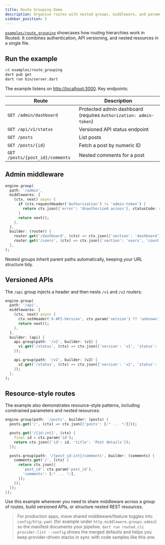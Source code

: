 ```yaml
---
title: Route Grouping Demo
description: Organise routes with nested groups, middleware, and parameter constraints
sidebar_position: 5
---
```


[`examples/route_grouping`](https://github.com/kingwill101/routed/tree/main/examples/route_grouping) showcases how routing hierarchies work in Routed. It combines authentication, API versioning, and nested resources in a single file.

## Run the example

```bash
cd examples/route_grouping
dart pub get
dart run bin/server.dart
```

The example listens on [http://localhost:3000](http://localhost:3000). Key endpoints:

| Route | Description |
| --- | --- |
| `GET /admin/dashboard` | Protected admin dashboard (requires `Authorization: admin-token`) |
| `GET /api/v1/status` | Versioned API status endpoint |
| `GET /posts` | List posts |
| `GET /posts/{id}` | Fetch a post by numeric ID |
| `GET /posts/{post_id}/comments` | Nested comments for a post |

## Admin middleware

```dart
engine.group(
  path: '/admin',
  middlewares: [
    (ctx, next) async {
      if (ctx.requestHeader('Authorization') != 'admin-token') {
        return ctx.json({'error': 'Unauthorized access'}, statusCode: 401);
      }
      return next();
    },
  ],
  builder: (router) {
    router.get('/dashboard', (ctx) => ctx.json({'section': 'dashboard'}));
    router.get('/users', (ctx) => ctx.json({'section': 'users', 'count': 100}));
  },
);
```

Nested groups inherit parent paths automatically, keeping your URL structure tidy.

## Versioned APIs

The `/api` group injects a header and then nests `/v1` and `/v2` routers:

```dart
engine.group(
  path: '/api',
  middlewares: [
    (ctx, next) async {
      ctx.setHeader('X-API-Version', ctx.param('version') ?? 'unknown');
      return next();
    },
  ],
  builder: (api) {
    api.group(path: '/v1', builder: (v1) {
      v1.get('/status', (ctx) => ctx.json({'version': 'v1', 'status': 'active'}));
    });

    api.group(path: '/v2', builder: (v2) {
      v2.get('/status', (ctx) => ctx.json({'version': 'v2', 'status': 'beta'}));
    });
  },
);
```

## Resource-style routes

The example also demonstrates resource-style patterns, including constrained parameters and nested resources:

```dart
engine.group(path: '/posts', builder: (posts) {
  posts.get('/', (ctx) => ctx.json({'posts': [/* ... */]}));

  posts.get('/{id:int}', (ctx) {
    final id = ctx.param('id');
    return ctx.json({'id': id, 'title': 'Post details'});
  });

  posts.group(path: '/{post_id:int}/comments', builder: (comments) {
    comments.get('/', (ctx) {
      return ctx.json({
        'post_id': ctx.param('post_id'),
        'comments': [/* ... */],
      });
    });
  });
});
```

Use this example whenever you need to share middleware across a group of routes, build versioned APIs, or structure nested REST resources.

> For production apps, move shared middleware/feature toggles into `config/http.yaml` (for example under `http.middleware.groups.admin`) so the manifest documents your pipeline. `dart run routed_cli provider:list --config` shows the merged defaults and helps you keep provider-driven stacks in sync with code samples like this one.
